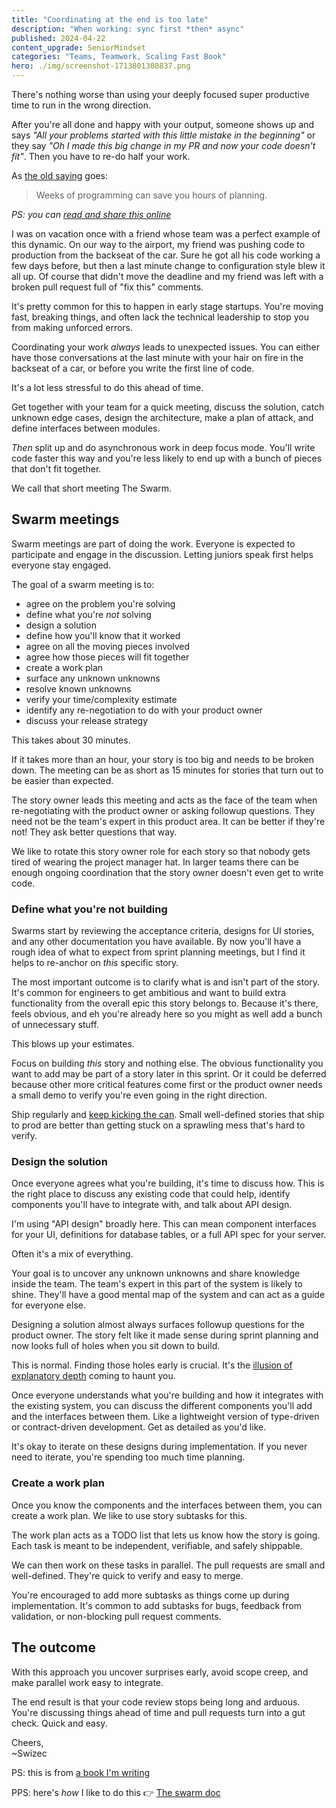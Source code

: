 ```yaml
---
title: "Coordinating at the end is too late"
description: "When working: sync first *then* async"
published: 2024-04-22
content_upgrade: SeniorMindset
categories: "Teams, Teamwork, Scaling Fast Book"
hero: ./img/screenshot-1713801308837.png
---
```


There's nothing worse than using your deeply focused super productive time to run in the wrong direction.

After you're all done and happy with your output, someone shows up and says _"All your problems started with this little mistake in the beginning"_ or they say _"Oh I made this big change in my PR and now your code doesn't fit"_. Then you have to re-do half your work.

As [the old saying](https://www.reddit.com/r/PHP/comments/12o9dz/weeks_of_coding_can_save_you_hours_of_planning/) goes:

> Weeks of programming can save you hours of planning.

_PS: you can [read and share this online](https://swizec.com/blog/coordinating-at-the-end-is-too-late/)_

I was on vacation once with a friend whose team was a perfect example of this dynamic. On our way to the airport, my friend was pushing code to production from the backseat of the car. Sure he got all his code working a few days before, but then a last minute change to configuration style blew it all up. Of course that didn't move the deadline and my friend was left with a broken pull request full of "fix this" comments.

It's pretty common for this to happen in early stage startups. You're moving fast, breaking things, and often lack the technical leadership to stop you from making unforced errors.

Coordinating your work _always_ leads to unexpected issues. You can either have those conversations at the last minute with your hair on fire in the backseat of a car, or before you write the first line of code.

It's a lot less stressful to do this ahead of time.

Get together with your team for a quick meeting, discuss the solution, catch unknown edge cases, design the architecture, make a plan of attack, and define interfaces between modules.

_Then_ split up and do asynchronous work in deep focus mode. You'll write code faster this way and you're less likely to end up with a bunch of pieces that don't fit together.

We call that short meeting The Swarm.

## Swarm meetings

Swarm meetings are part of doing the work. Everyone is expected to participate and engage in the discussion. Letting juniors speak first helps everyone stay engaged.

The goal of a swarm meeting is to:

- agree on the problem you're solving
- define what you're _not_ solving
- design a solution
- define how you'll know that it worked
- agree on all the moving pieces involved
- agree how those pieces will fit together
- create a work plan
- surface any unknown unknowns
- resolve known unknowns
- verify your time/complexity estimate
- identify any re-negotiation to do with your product owner
- discuss your release strategy

This takes about 30 minutes.

If it takes more than an hour, your story is too big and needs to be broken down. The meeting can be as short as 15 minutes for stories that turn out to be easier than expected.

The story owner leads this meeting and acts as the face of the team when re-negotiating with the product owner or asking followup questions. They need not be the team's expert in this product area. It can be better if they're not! They ask better questions that way.

We like to rotate this story owner role for each story so that nobody gets tired of wearing the project manager hat. In larger teams there can be enough ongoing coordination that the story owner doesn't even get to write code.

### Define what you're not building

Swarms start by reviewing the acceptance criteria, designs for UI stories, and any other documentation you have available. By now you'll have a rough idea of what to expect from sprint planning meetings, but I find it helps to re-anchor on _this_ specific story.

The most important outcome is to clarify what is and isn't part of the story. It's common for engineers to get ambitious and want to build extra functionality from the overall epic this story belongs to. Because it's there, feels obvious, and eh you're already here so you might as well add a bunch of unnecessary stuff.

This blows up your estimates.

Focus on building _this_ story and nothing else. The obvious functionality you want to add may be part of a story later in this sprint. Or it could be deferred because other more critical features come first or the product owner needs a small demo to verify you're even going in the right direction.

Ship regularly and [keep kicking the can](https://swizec.com/blog/writing-software-is-like-kicking-a-can/). Small well-defined stories that ship to prod are better than getting stuck on a sprawling mess that's hard to verify.

### Design the solution

Once everyone agrees what you're building, it's time to discuss how. This is the right place to discuss any existing code that could help, identify components you'll have to integrate with, and talk about API design.

I'm using "API design" broadly here. This can mean component interfaces for your UI, definitions for database tables, or a full API spec for your server.

Often it's a mix of everything.

Your goal is to uncover any unknown unknowns and share knowledge inside the team. The team's expert in this part of the system is likely to shine. They'll have a good mental map of the system and can act as a guide for everyone else.

Designing a solution almost always surfaces followup questions for the product owner. The story felt like it made sense during sprint planning and now looks full of holes when you sit down to build.

This is normal. Finding those holes early is crucial. It's the [illusion of explanatory depth](https://swizec.com/blog/coding-forces-you-to-understand-the-problem/) coming to haunt you.

Once everyone understands what you're building and how it integrates with the existing system, you can discuss the different components you'll add and the interfaces between them. Like a lightweight version of type-driven or contract-driven development. Get as detailed as you'd like.

It's okay to iterate on these designs during implementation. If you never need to iterate, you're spending too much time planning.

### Create a work plan

Once you know the components and the interfaces between them, you can create a work plan. We like to use story subtasks for this.

The work plan acts as a TODO list that lets us know how the story is going. Each task is meant to be independent, verifiable, and safely shippable.

We can then work on these tasks in parallel. The pull requests are small and well-defined. They're quick to verify and easy to merge.

You're encouraged to add more subtasks as things come up during implementation. It's common to add subtasks for bugs, feedback from validation, or non-blocking pull request comments.

## The outcome

With this approach you uncover surprises early, avoid scope creep, and make parallel work easy to integrate.

The end result is that your code review stops being long and arduous. You're discussing things ahead of time and pull requests turn into a gut check. Quick and easy.

Cheers,<br/>
~Swizec

PS: this is from [a book I'm writing](https://swizec.com/blog/can-i-get-your-opinion/)

PPS: here's _how_ I like to do this 👉 [The swarm doc](https://swizec.com/blog/the-swarm-doc/)
